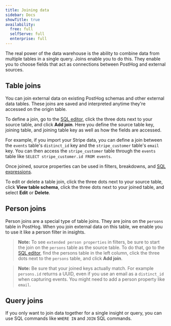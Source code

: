 ```yaml
---
title: Joining data
sidebar: Docs
showTitle: true
availability:
  free: full
  selfServe: full
  enterprise: full
---
```


The real power of the data warehouse is the ability to combine data from multiple tables in a single query. Joins enable you to do this. They enable you to choose fields that act as connections between PostHog and external sources. 

## Table joins

You can join external data on existing PostHog schemas and other external data tables. These joins are saved and interpreted anytime they're accessed on the origin table. 

To define a join, go to the [SQL editor](https://app.posthog.com/sql), click the three dots next to your source table, and click **Add join**. Here you define the source table key, joining table, and joining table key as well as how the fields are accessed.

For example, if you import your Stripe data, you can define a join between the `events` table's `distinct_id` key and the `stripe_customer` table's `email` key. You can then access the `stripe_customer` table through the `events` table like `SELECT stripe_customer.id FROM events`. 

<ProductScreenshot
  imageLight="https://res.cloudinary.com/dmukukwp6/image/upload/join_light_9b369cc72f.png" 
  imageDark="https://res.cloudinary.com/dmukukwp6/image/upload/join_dark_41d32574ec.png"
  alt="Create a join" 
  classes="rounded"
/>

Once joined, source properties can be used in filters, breakdowns, and [SQL expressions](/docs/sql/expressions).

To edit or delete a table join, click the three dots next to your source table, click **View table schema**, click the three dots next to your joined table, and select **Edit** or **Delete**.

## Person joins

Person joins are a special type of table joins. They are joins on the `persons` table in PostHog. When you join external data on this table, we enable you to use it like a person filter in insights. 

> **Note:** To see `extended person properties` in filters, be sure to start the join on the `persons` table as the source table. To do that, go to the [SQL editor](https://app.posthog.com/sql), find the persons table in the left column, click the three dots next to the `persons` table, and click **Add join**.

<ProductScreenshot
    imageLight="https://res.cloudinary.com/dmukukwp6/image/upload/p_light_b0d3101335.png" 
    imageDark="https://res.cloudinary.com/dmukukwp6/image/upload/p_dark_fc9634f06e.png"
    alt="Filter on joined person properties" 
    classes="rounded"
/>

> **Note:** Be sure that your joined keys actually match. For example `persons.id` returns a UUID, even if you use an email as a `distinct_id` when capturing events. You might need to add a person property  like `email`. 

## Query joins

If you only want to join data together for a single insight or query, you can use SQL commands like `WHERE IN` and `JOIN` SQL commands.


<QueryJoinExample />
